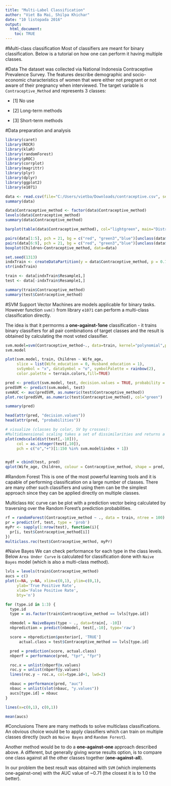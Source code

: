 ```yaml
---
title: "Multi-Label Classification"
author: "Viet Ba Mai, Shilpa Khichar"
date: "10 listopada 2016"
output: 
  html_document:
    toc: TRUE
---
```



#Multi-class classification
Most of classifiers are meant for binary classification.
Below is a tutorial on how one can perform it having multiple classes.

#Data
The dataset was collected via National Indonesia Contraceptive Prevalence Survey. The features describe demographic and socio-economic characteristics of women that were either not pregnant or not aware of their pregnancy when interviewed. The target variable is `Contraceptive_Method` and represents 3 classes:

- [1] No use

- [2] Long-term methods

- [3] Short-term methods


#Data preparation and analysis
```r
library(caret)
library(ROCR)
library(klaR)
library(randomForest)
library(pROC)
library(corrplot)
library(magrittr)
library(plyr)
library(dplyr)
library(ggplot2)
library(e1071)

data <- read.csv(file="C:/Users/vietba/Downloads/contraceptive.csv", sep=",", encoding="UTF-8")
summary(data)

data$Contraceptive_method <- factor(data$Contraceptive_method)
levels(data$Contraceptive_method)
summary(data$Contraceptive_method)

barplot(table(data$Contraceptive_method), col="lightgreen", main="Distribution of Contraceptive_method")

pairs(data[1:5], pch = 21, bg = c("red", "green3","blue")[unclass(data$Contraceptive_method)])
pairs(data[6:9], pch = 21, bg = c("red", "green3","blue")[unclass(data$Contraceptive_method)])
boxplot(Children~Contraceptive_method, data=data)

set.seed(1313)
indxTrain <- createDataPartition(y = data$Contraceptive_method, p = 0.75)
str(indxTrain)

train <- data[indxTrain$Resample1,]
test <- data[-indxTrain$Resample1,]

summary(train$Contraceptive_method)
summary(test$Contraceptive_method)
```

#SVM
Support Vector Machines are models applicable for binary tasks.
However function `svm()` from library `e1071` can perform a multi-class classification directly.

The idea is that it permorms a **one-against-1one** classification - it trains binary classifiers for all pair combinations of target classes and the result is obtained by calculating the most voted classifier.
```r
svm.model=svm(Contraceptive_method~., data=train, kernel="polynomial",probability=TRUE)
svm.model

plot(svm.model, train, Children ~ Wife_age,
     slice = list(Wife_education = 0, Husband_education = 1),
     svSymbol = "x", dataSymbol = "o", symbolPalette = rainbow(2),
     color.palette = terrain.colors,fill=TRUE)

pred <- predict(svm.model, test, decision.values = TRUE, probability = TRUE)
predSVM <- predict(svm.model, test)
svmAUC <- auc(predSVM, as.numeric(test$Contraceptive_method))
plot.roc(predSVM, as.numeric(test$Contraceptive_method), col="green")

summary(pred)

head(attr(pred, "decision.values"))
head(attr(pred, "probabilities"))

# visualize (classes by color, SV by crosses):
#Multidimensional scaling takes a set of dissimilarities and returns a set of points such that the distances between the points are approximately equal to the dissimilarities.
plot(cmdscale(dist(test[,-10])),
     col = as.integer(test[,10]),
     pch = c("o","+")[1:150 %in% svm.model$index + 1])


mydf = cbind(test, pred)
qplot(Wife_age, Children, colour = Contraceptive_method, shape = pred, data = test)
```

#Random Forest
This is one of the most powerful learning tools and it is capable of performing classification on a large number of classes.
There are many other such classifiers and using them can be the simplest approach since they can be applied directly on multiple classes.

Multiclass `ROC` curve can be plot with a prediction vector being calculated by traversing over the Random Forest's prediction probabilities.
```r
rf = randomForest(Contraceptive_method ~ ., data = train, ntree = 100)
pr = predict(rf, test, type = 'prob')
myPr <- sapply(1:nrow(test), function(i){
  pr[i, test$Contraceptive_method[i]]
})
multiclass.roc(test$Contraceptive_method, myPr)

```

#Naive Bayes
We can check performance for each type in the class levels.
Below `Area Under Curve` is calculated for classification done with `Naive Bayes` model (which is also a multi-class method).
```r
lvls = levels(train$Contraceptive_method)
aucs = c()
plot(x=NA, y=NA, xlim=c(0,1), ylim=c(0,1),
     ylab='True Positive Rate',
     xlab='False Positive Rate',
     bty='n')

for (type.id in 1:3) {
  type.id
  type = as.factor(train$Contraceptive_method == lvls[type.id])

  nbmodel = NaiveBayes(type ~ ., data=train[, -10])
  nbprediction = predict(nbmodel, test[,-10], type='raw')

  score = nbprediction$posterior[, 'TRUE']
      actual.class = test$Contraceptive_method == lvls[type.id]

  pred = prediction(score, actual.class)
  nbperf = performance(pred, "tpr", "fpr")

  roc.x = unlist(nbperf@x.values)
  roc.y = unlist(nbperf@y.values)
  lines(roc.y ~ roc.x, col=type.id+1, lwd=2)

  nbauc = performance(pred, "auc")
  nbauc = unlist(slot(nbauc, "y.values"))
  aucs[type.id] = nbauc
}

lines(x=c(0,1), c(0,1))

mean(aucs)
```

#Conclusions
There are many methods to solve multiclass classifications. An obvious choice would be to apply classifiers which can train on multiple classes directly (such as `Naive Bayes` and `Random Forest`).

Another method would be to do a **one-against-one** approach described above. A different, but generally giving worse results option, is to compare one class against all the other classes together (**one-against-all**).

In our problem the best result was obtained with `SVM` (which implements one-against-one) with the AUC value of ~0.71 (the closest it is to 1.0 the better).

<!-- #Multi-Class Summary Function -->
<!-- Based on caret:::twoClassSummary, implementation taken from: https://www.r-bloggers.com/error-metrics-for-multi-class-problems-in-r-beyond-accuracy-and-kappa/ -->
<!-- ```{r, warning = FALSE, message = FALSE, echo=TRUE} -->
<!-- library(Metrics) -->
<!-- library(pROC) -->
<!-- require(compiler) -->
<!-- multiClassSummary <- cmpfun(function (data, lev = NULL, model = NULL){ -->

<!--   #Load Libraries -->
<!--   #(Metrics) -->
<!--   #library(caret) -->
<!--   #library(pROC) -->
<!--   #library(Metrics) -->
<!--   #Calculate custom one-vs-all stats for each class -->
<!--   prob_stats <- lapply(levels(data[, "pred"]), function(class){ -->
<!--     class -->
<!--     #Grab one-vs-all data for the class -->
<!--     pred <- ifelse(data[, "pred"] == class, 1, 0) -->
<!--     pred -->
<!--     obs  <- ifelse(data[,  "obs"] == class, 1, 0) -->
<!--     obs -->
<!--     prob <- data[,class] -->
<!--     prob -->
<!--     #Calculate one-vs-all AUC and logLoss and return -->
<!--     cap_prob <- pmin(pmax(prob, .000001), .999999) -->
<!--     prob_stats <- c(auc(obs, prob), logLoss(obs, cap_prob)) -->
<!--     names(prob_stats) <- c('ROC', 'logLoss') -->
<!--     return(prob_stats)  -->
<!--   }) -->
<!--   prob_stats <- do.call(rbind, prob_stats) -->
<!--   rownames(prob_stats) <- paste('Class:', levels(data[, "pred"])) -->

<!--   #Calculate confusion matrix-based statistics -->
<!--   CM <- confusionMatrix(data[, "pred"], data[, "obs"]) -->

<!--   #Aggregate and average class-wise stats -->
<!--   #Todo: add weights -->
<!--   class_stats <- cbind(CM$byClass, prob_stats) -->
<!--   class_stats <- colMeans(class_stats) -->

<!--   #Aggregate overall stats -->
<!--   overall_stats <- c(CM$overall) -->

<!--   #Combine overall with class-wise stats and remove some stats we don't want  -->
<!--   stats <- c(overall_stats, class_stats) -->
<!--   stats <- stats[! names(stats) %in% c('AccuracyNull',  -->
<!--     'Prevalence', 'Detection Prevalence')] -->

<!--   #Clean names and return -->
<!--   names(stats) <- gsub('[[:blank:]]+', '_', names(stats)) -->
<!--   return(stats) -->

<!-- }) -->

<!-- #Fit model -->
<!-- set.seed(19556) -->

<!-- # test <- within(data, Contraceptive_methodClass <- ifelse(data$Contraceptive_method==1, 'R1', ifelse(data$Contraceptive_method==2, 'R2', 'R3'))) -->
<!-- # test <- subset(test, select = -c(Contraceptive_method)) -->
<!-- # test$Contraceptive_methodClass <- factor(test$Contraceptive_methodClass) -->
<!-- # levels(test$Contraceptive_methodClass) -->

<!-- levels(test$Contraceptive_method) -->
<!-- model <- train(formula=Contraceptive_method ~ . , data = test, method='knn', tuneGrid=expand.grid(.k=1:30), metric='Accuracy', -->
<!--   trControl=trainControl(method='repeatedcv', number=10, repeats=15, classProbs=TRUE, summaryFunction=multiClassSummary)) -->

<!-- #Stop parallel cluster -->
<!-- # stopCluster(cl) -->

<!-- for(stat in c('Accuracy', 'Kappa', 'AccuracyLower', 'AccuracyUpper', 'AccuracyPValue',  -->
<!--               'Sensitivity', 'Specificity', 'Pos_Pred_Value',  -->
<!--               'Neg_Pred_Value', 'Detection_Rate', 'ROC', 'logLoss')) { -->

<!--   plot(model, metric=stat) -->
<!-- } -->
<!-- ``` -->